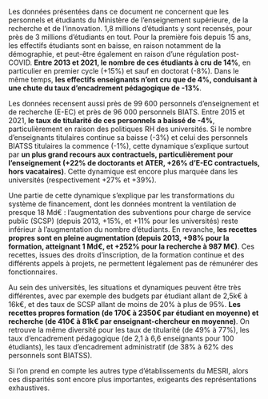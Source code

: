 
Les données présentées dans ce document ne concernent que les personnels et étudiants du Ministère de l'enseignement supérieure, de la recherche et de l'innovation. 1,8 millions d'étudiants y sont recensés, pour près de 3 millions d'étudiants en tout. Pour la première fois depuis 15 ans, les effectifs étudiants sont en baisse, en raison notamment de la démographie, et peut-être également en raison d'une régulation post-COVID.
__Entre 2013 et 2021, le nombre de ces étudiants à cru de 14%__, en particulier en premier cycle (+15%) et sauf en doctorat (-8%). Dans le même temps, __les effectifs enseignants n'ont cru que de 4%, conduisant à une chute du taux d'encadrement pédagogique de -13%__. 

Les données recensent aussi près de 99 600 personnels d'enseignement et de recherche (E-EC) et près de 96 000 personnels BIATS. 
Entre 2015 et 2021, __le taux de titularité de ces personnels a baissé de -4%__, particulièrement en raison des politiques RH des universités. Si le nombre d'enseignants titulaires continue sa baisse (-3%) et celui des personnels BIATSS titulaires la commence (-1%), cette dynamique s'explique surtout par __un plus grand recours aux contractuels, particulièrement pour l'enseignement (+22% de doctorants et ATER, +26% d'E-EC contractuels, hors vacataires)__. 
Cette dynamique est encore plus marquée dans les universités (respectivement +27% et +39%).

Une partie de cette dynamique s'explique par les transformations du système de financement, dont les données montrent la ventilation de presque 18 Md€ : l'augmentation des subventions pour charge de service public (SCSP) (depuis 2013, +15%, et +11% pour les universités) reste inférieur à l'augmentation du nombre d'étudiants. En revanche, __les recettes propres sont en pleine augmentation (depuis 2013, +98% pour la formation, atteignant 1 Md€, et +252% pour la recherche à 987 M€)__. Ces recettes, issues des droits d'inscription, de la formation continue et des différents appels à projets, ne permettent légalement pas de rémunérer des fonctionnaires.

Au sein des universités, les situations et dynamiques peuvent être très différentes, avec par exemple des budgets par étudiant allant de 2,5k€ à 16k€, et des taux de SCSP allant de moins de 20% à plus de 95%.  __Les recettes propres formation (de 170€ à 2350€ par étudiant en moyenne) et recherche (de 410€ à 81k€ par enseignant-chercheur en moyenne)__. On retrouve la même diversité pour les taux de titularité (de 49% à 77%), les taux d'encadrement pédagogique (de 2,1 à 6,6 enseignants pour 100 étudiants), les taux d'encadrement administratif (de 38% à 62% des personnels sont BIATSS).

Si l'on prend en compte les autres type d'établissements du MESRI, alors ces disparités sont encore plus importantes, exigeants des représentations exhaustives.